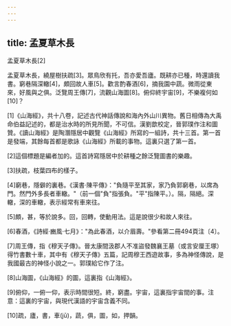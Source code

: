 ```yaml
---
---
---
```

title: 孟夏草木長
---




孟夏草木長[2]

孟夏草木長，繞屋樹扶疏[3]。眾鳥欣有托，吾亦愛吾廬。既耕亦已種，時還讀我書。窮巷隔深轍[4]，頗回故人車[5]。歡言酌春酒[6]，摘我園中蔬。微雨從東來，好風與之俱。泛覽周王傳[7]，流觀山海圖[8]。俯仰終宇宙[9]，不樂複何如[10]？

[1]《山海經》，共十八卷，記述古代神話傳說和海內外山川異物。舊日相傳為大禹命伯益記述的，都是治水時的所見所聞，不可信。漢劉歆校定，晉郭璞作注和圖贊。《讀山海經》是陶潛隱居中觀覽《山海經》所寫的一組詩，共十三首。第一首是發端，其餘每首都是歌詠《山海經》所載的事物。這裏只選了第一首。

[2]這個標題是編者加的。這首詩寫隱居中於耕種之餘泛覽圖書的樂趣。

[3]扶疏，枝葉四布的樣子。

[4]窮巷，隱僻的裏巷。《漢書·陳平傳》："負隨平至其家，家乃負郭窮巷，以席為門。然門外多長者車轍。"（前一個"負"指張負。"平"指陳平。）。隔，隔絕。深轍，深的車轍，表示經常有車來往。

[5]頗，甚，等於說多。回，回轉，使動用法。這是說很少和故人來往。

[6]春酒，《詩經·豳風·七月》："為此春酒，以介眉壽。"參看第二冊494頁注〔4〕。

[7]周王傳，指《穆天子傳》。晉太康間汲郡人不准盜發魏襄王墓（或言安厘王塚）得竹書數十車，其中有《穆天子傳》五篇，記周穆王西遊故事，多為神怪傳說，是我國最古的神怪小說之一。郭璞給它作了注。

[8]山海圖，《山海經》的圖，這裏指《山海經》。

[9]俯仰，一俯一仰，表示時間很短。終，窮盡。宇宙，這裏指宇宙間的事。注意：這裏的宇宙，與現代漢語的宇宙含義不同。

[10]疏，廬，書，車(jū)，蔬，俱，圖，如，押韻。